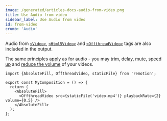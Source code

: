 ```yaml
---
image: /generated/articles-docs-audio-from-video.png
title: Use Audio from video
sidebar_label: Use Audio from video
id: from-video
crumb: 'Audio'
---
```



Audio from [`<Video>`](/docs/media/video), [`<Html5Video>`](/docs/html5-video) and [`<OffthreadVideo>`](/docs/offthreadvideo) tags are also included in the output.

The same principles apply as for audio - you may [trim](/docs/audio/trimming), [delay](/docs/audio/delaying), [mute](/docs/audio/muting), [speed up](/docs/audio/speed) and [reduce the volume](/docs/audio/volume) of your videos.

```tsx twoslash {6} title="MyComp.tsx"
import {AbsoluteFill, OffthreadVideo, staticFile} from 'remotion';

export const MyComposition = () => {
  return (
    <AbsoluteFill>
      <OffthreadVideo src={staticFile('video.mp4')} playbackRate={2} volume={0.5} />
    </AbsoluteFill>
  );
};
```
